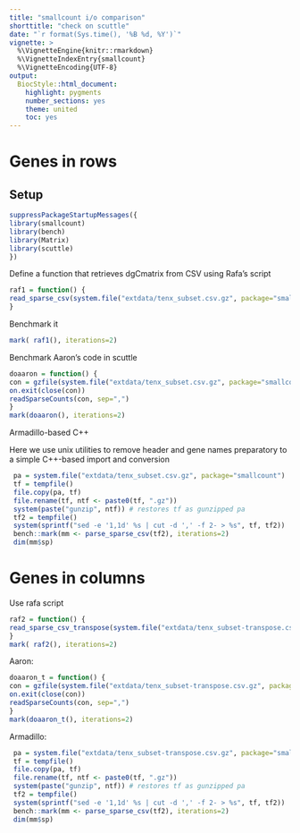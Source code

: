 ```yaml
---
title: "smallcount i/o comparison"
shorttitle: "check on scuttle"
date: "`r format(Sys.time(), '%B %d, %Y')`"
vignette: >
  %\VignetteEngine{knitr::rmarkdown}
  %\VignetteIndexEntry{smallcount}
  %\VignetteEncoding{UTF-8}
output:
  BiocStyle::html_document:
    highlight: pygments
    number_sections: yes
    theme: united
    toc: yes
---
```


# Genes in rows

## Setup

```r
suppressPackageStartupMessages({
library(smallcount)
library(bench)
library(Matrix)
library(scuttle)
})
```
 
Define a function that retrieves dgCmatrix from CSV using Rafa's script

```r
raf1 = function() {
read_sparse_csv(system.file("extdata/tenx_subset.csv.gz", package="smallcount"))
}
```

Benchmark it


```r
mark( raf1(), iterations=2)
```

Benchmark Aaron's code in scuttle

```r
doaaron = function() {
con = gzfile(system.file("extdata/tenx_subset.csv.gz", package="smallcount"), "r" )
on.exit(close(con))
readSparseCounts(con, sep=",")
}
mark(doaaron(), iterations=2)
```

Armadillo-based C++

Here we use unix utilities to remove header and gene names preparatory to
a simple C++-based import and conversion

```r
 pa = system.file("extdata/tenx_subset.csv.gz", package="smallcount")
 tf = tempfile()
 file.copy(pa, tf)
 file.rename(tf, ntf <- paste0(tf, ".gz"))
 system(paste("gunzip", ntf)) # restores tf as gunzipped pa
 tf2 = tempfile()
 system(sprintf("sed -e '1,1d' %s | cut -d ',' -f 2- > %s", tf, tf2))
 bench::mark(mm <- parse_sparse_csv(tf2), iterations=2)
 dim(mm$sp)
```



# Genes in columns

Use rafa script

```r
raf2 = function() {
read_sparse_csv_transpose(system.file("extdata/tenx_subset-transpose.csv.gz", package="smallcount"))
}
mark( raf2(), iterations=2)
```

Aaron:

```r
doaaron_t = function() {
con = gzfile(system.file("extdata/tenx_subset-transpose.csv.gz", package="smallcount"), "r" )
on.exit(close(con))
readSparseCounts(con, sep=",")
}
mark(doaaron_t(), iterations=2)
```

Armadillo:


```r
 pa = system.file("extdata/tenx_subset-transpose.csv.gz", package="smallcount")
 tf = tempfile()
 file.copy(pa, tf)
 file.rename(tf, ntf <- paste0(tf, ".gz"))
 system(paste("gunzip", ntf)) # restores tf as gunzipped pa
 tf2 = tempfile()
 system(sprintf("sed -e '1,1d' %s | cut -d ',' -f 2- > %s", tf, tf2))
 bench::mark(mm <- parse_sparse_csv(tf2), iterations=2)
 dim(mm$sp)
```
